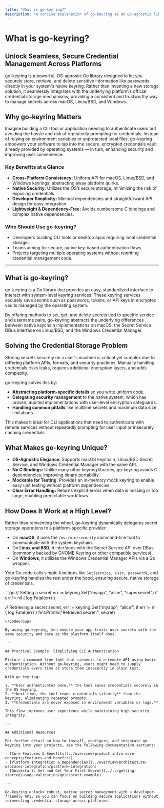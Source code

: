 ```yaml
---
title: "What is go-keyring?"
description: "A concise explanation of go-keyring as an OS-agnostic library for securely storing, retrieving, and deleting secrets natively using the system keyring. Describes the problem space, core objectives, and the unique value provided to developers needing seamless cross-platform credential storage."
---
```


# What is go-keyring?

## Unlock Seamless, Secure Credential Management Across Platforms

go-keyring is a powerful, OS-agnostic Go library designed to let you securely store, retrieve, and delete sensitive information like passwords directly in your system's native keyring. Rather than inventing a new storage solution, it seamlessly integrates with the underlying platform’s official credential storage mechanisms, providing a consistent and trustworthy way to manage secrets across macOS, Linux/BSD, and Windows.

## Why go-keyring Matters

Imagine building a CLI tool or application needing to authenticate users but avoiding the hassle and risk of repeatedly prompting for credentials. Instead of relying on environment variables or unprotected local files, go-keyring empowers your software to tap into the secure, encrypted credentials vault already provided by operating systems — in turn, enhancing security and improving user convenience.

### Key Benefits at a Glance
- **Cross-Platform Consistency:** Uniform API for macOS, Linux/BSD, and Windows keyrings, abstracting away platform quirks.
- **Native Security:** Utilizes the OS’s secure storage, minimizing the risk of exposing credentials.
- **Developer Simplicity:** Minimal dependencies and straightforward API design for easy integration.
- **Lightweight & Dependency-Free:** Avoids cumbersome C bindings and complex native dependencies.

### Who Should Use go-keyring?
- Developers building CLI tools or desktop apps requiring local credential storage.
- Teams aiming for secure, native key-based authentication flows.
- Projects targeting multiple operating systems without rewriting credential management code.

---

## What is go-keyring?

go-keyring is a Go library that provides an easy, standardized interface to interact with system-level keyring services. These keyring services securely save secrets such as passwords, tokens, or API keys in encrypted vaults managed by the operating system.

By offering methods to set, get, and delete secrets tied to specific service and username pairs, go-keyring abstracts the underlying differences between native keychain implementations on macOS, the Secret Service DBus interface on Linux/BSD, and the Windows Credential Manager.

## Solving the Credential Storage Problem

Storing secrets securely on a user's machine is critical yet complex due to differing platform APIs, formats, and security practices. Manually handling credentials risks leaks, requires additional encryption layers, and adds complexity.

go-keyring solves this by:
- **Abstracting platform-specific details** so you write uniform code.
- **Delegating security management** to the native system, which has proven, audited implementations with user-level encryption safeguards.
- **Handling common pitfalls** like multiline secrets and maximum data size limitations.

This makes it ideal for CLI applications that need to authenticate with remote services without repeatedly prompting for user input or insecurely caching credentials.

## What Makes go-keyring Unique?

- **OS-Agnostic Elegance:** Supports macOS keychain, Linux/BSD Secret Service, and Windows Credential Manager with the same API.
- **No C Bindings:** Unlike many other keyring libraries, go-keyring avoids C dependencies, improving binary portability.
- **Mockable for Testing:** Provides an in-memory mock keyring to enable easy unit testing without platform dependencies.
- **Clear Error Handling:** Returns explicit errors when data is missing or too large, enabling predictable workflows.

## How Does It Work at a High Level?

Rather than reinventing the wheel, go-keyring dynamically delegates secret storage operations to a platform-specific provider:

- On **macOS**, it uses the `/usr/bin/security` command-line tool to communicate with the system keychain.
- On **Linux and BSD**, it interfaces with the Secret Service API over DBus (commonly backed by GNOME Keyring or other compatible services).
- On **Windows**, it utilizes the Windows Credential Manager APIs via a Go wrapper.

Your Go code calls simple functions like `Set(service, user, password)`, and go-keyring handles the rest under the hood, ensuring secure, native storage of credentials.

<CodeGroup>
```go
// Setting a secret
err := keyring.Set("myapp", "alice", "supersecret")
if err != nil {
    log.Fatal(err)
}

// Retrieving a secret
secret, err := keyring.Get("myapp", "alice")
if err != nil {
    log.Fatal(err)
}
fmt.Println("Retrieved secret:", secret)
```
</CodeGroup>

By using go-keyring, you ensure your app treats user secrets with the same security and care as the platform itself does.

---

## Practical Example: Simplifying CLI Authentication

Picture a command-line tool that connects to a remote API using basic authentication. Without go-keyring, users might need to supply credentials every time or store them insecurely in plain text.

With go-keyring:

1. **User authenticates once,** the tool saves credentials securely in the OS keyring.
2. **Next time, the tool reads credentials silently** from the keyring, eliminating repeated prompts.
3. **Credentials are never exposed in environment variables or logs.**

This flow improves user experience while maintaining high security integrity.

---

## Additional Resources

For further detail on how to install, configure, and integrate go-keyring into your projects, see the following documentation sections:

- [Core Features & Benefits](../overview/product-intro-core-concepts/features-and-benefits)
- [Platform Integration & Dependencies](../overview/architecture-usecases-integration/platform-integration)
- [Quickstart: Set and Get Your First Secret](../../getting-started/usage-validation/quickstart-example)

---

Go-keyring unlocks robust, native secret management with a developer-friendly API, so you can focus on building secure applications without reinventing credential storage across platforms.

